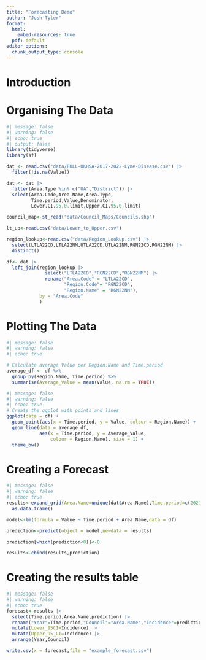 ```yaml
---
title: "Forecasting Demo"
author: "Josh Tyler"
format:
  html:
    embed-resources: true
  pdf: default
editor_options: 
  chunk_output_type: console
---
```


# Introduction

# Organising The Data

```r
#| message: false
#| warning: false
#| echo: true
#| output: false
library(tidyverse)
library(sf)

dat <- read.csv("data/FULL-UKHSA-2017-2022-Lyme-Disease.csv") |> 
  filter(!is.na(Value))

dat <- dat |> 
  filter(Area.Type %in% c("UA","District")) |> 
  select(Area.Code,Area.Name,Area.Type,
         Time.period,Value,Denominator,
         Lower.CI.95.0.limit,Upper.CI.95.0.limit)

council_map<-st_read("data/Council_Maps/Councils.shp")

lt_up<-read.csv("data/Lower_to_Upper.csv")

region_lookup<-read.csv("data/Region_Lookup.csv") |> 
  select(LTLA22CD,LTLA22NM,UTLA22CD,UTLA22NM,RGN22CD,RGN22NM) |>
  distinct()

df<- dat |> 
  left_join(region_lookup |> 
              select("LTLA22CD","RGN22CD","RGN22NM") |>
              rename("Area.Code" = "LTLA22CD",
                     "Region.Code"= "RGN22CD",
                     "Region.Name" = "RGN22NM"),
            by = "Area.Code"
            )
```

# Plotting The Data

```r
#| message: false
#| warning: false
#| echo: true

# Calculate average Value per Region.Name and Time.period
average_df <- df %>%
  group_by(Region.Name, Time.period) %>%
  summarise(Average_Value = mean(Value, na.rm = TRUE)) 
```

```r
#| message: false
#| warning: false
#| echo: true
# Create the ggplot with points and lines
ggplot(data = df) +
  geom_point(aes(x = Time.period, y = Value, colour = Region.Name)) +
  geom_line(data = average_df, 
            aes(x = Time.period, y = Average_Value, 
                colour = Region.Name), size = 1) +
  theme_bw()
```

# Creating a Forecast

```r
#| message: false
#| warning: false
#| echo: true
results<-expand_grid(Area.Name=unique(dat$Area.Name),Time.period=c(2023,2024)) |> 
  as.data.frame()

model<-lm(formula = Value ~ Time.period + Area.Name,data = df)

prediction<-predict(object = model,newdata = results)

prediction[which(prediction<0)]<-0

results<-cbind(results,prediction)

```

# Creating the results table

```r
#| message: false
#| warning: false
#| echo: true
forecast<-results |> 
  select(Time.period,Area.Name,prediction) |> 
  rename("Year"=Time.period,"Council"="Area.Name","Incidence"=prediction) |> 
  mutate(Lower_95CI=Incidence) |> 
  mutate(Upper_95_CI=Incidence) |> 
  arrange(Year,Council)

write.csv(x = forecast,file = "example_forecast.csv")
```
